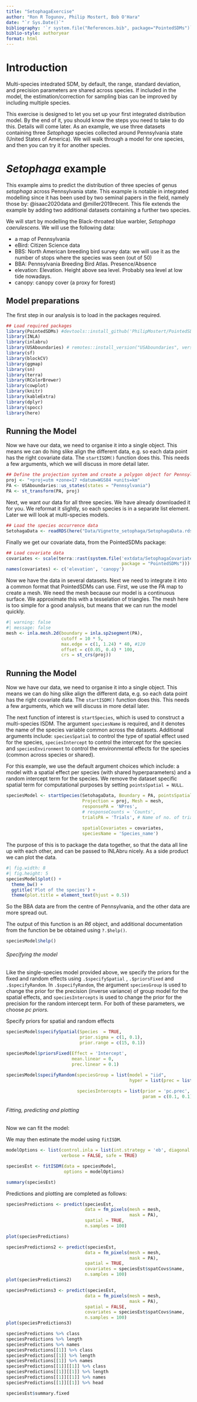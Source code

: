 ```yaml
---
title: "SetophagaExercise"
author: "Ron R Togunov, Philip Mostert, Bob O'Hara"
date: "`r Sys.Date()`"
bibliography: '`r system.file("References.bib", package="PointedSDMs")`'
biblio-style: authoryear
format: html
---
```


# Introduction


Multi-species intedrated SDM, by default, the range, standard deviation, and precision parameters are shared across species. If included in the model, the estimation/correction for sampling bias can be improved by including multiple species.


This exercise is designed to let you set up your first integrated distribution model. By the end of it, you should know the steps you need to take to do this. Details will come later. As an example, we use three datasets containing three *Setophaga* species collected around Pennsylvania state (United States of America). We will walk through a model for one species, and then you can try it for another species.

# *Setophaga* example

This example aims to predict the distribution of three species of genus *setophaga* across Pennsylvania state. This example is notable in integrated modelling since it has been used by two seminal papers in the field, namely those by: @isaac2020data and @miller2019recent. This file extends the example by adding two additional datasets containing a further two species.

We will start by modelling the Black-throated blue warbler, *Setophaga caerulescens*. We will use the following data:

- a map of Pennsylvania
- eBird: Citizen Science data
- BBS: North American breeding bird survey data: we will use it as the number of stops where the species was seen (out of 50)
- BBA: Pennsylvania Breeding Bird Atlas. Presence/Absence
- elevation: Elevation. Height above sea level. Probably sea level at low tide nowadays.
- canopy: canopy cover (a proxy for forest)


## Model preparations


The first step in our analysis is to load in the packages required.

```r
## Load required packages
library(PointedSDMs) #devtools::install_github('PhilipMostert/PointedSDMs@main')
library(INLA)
library(inlabru)
library(USAboundaries) # remotes::install_version("USAboundaries", version = "0.3.0", repos = "http://cran.us.r-project.org")
library(sf)
library(blockCV)
library(ggmap)
library(sn)
library(terra)
library(RColorBrewer)
library(cowplot)
library(knitr)
library(kableExtra)
library(dplyr)
library(spocc)
library(here)
```


## Running the Model 

Now we have our data, we need to organise it into a single object. This means we can do hing slike align the different data, e.g. so each data point has the right covariate data. The `startISDM()` function does this. This needs a few arguments, which we will discuss in more detail later.


```r
## Define the projection system and create a polygon object for Pennsylvania
proj <- "+proj=utm +zone=17 +datum=WGS84 +units=km"
PA <- USAboundaries::us_states(states = "Pennsylvania")
PA <- st_transform(PA, proj)

```

Next, we want our data for all three species. We have already downloaded it for you. We reformat it slightly, so each species is in a separate list element. Later we will look at multi-species models.

```r
## Load the species occurrence data
SetohagaData <- readRDS(here("Data/Vignette_setophaga/SetophagaData.rds"))
```

Finally we get our covariate data, from the PointedSDMs package:

```r
## Load covariate data
covariates <- scale(terra::rast(system.file('extdata/SetophagaCovariates.tif', 
                                            package = "PointedSDMs")))
names(covariates) <- c('elevation', 'canopy')
```

Now we have the data in several datasets. Next we need to integrate it into a common format that PointedSDMs can use. First, we use the PA map to create a mesh. We need the mesh because our model is a continuous surface. We approximate this with a tesselation of triangles. The mesh here is too simple for a good analysis, but means that we can run the model quickly.

```r
#| warning: false
#| message: false
mesh <- inla.mesh.2d(boundary = inla.sp2segment(PA), 
                     cutoff = 10 * 5,
                     max.edge = c(1, 1.24) * 40, #120
                     offset = c(0.05, 0.4) * 100,
                     crs = st_crs(proj))
```


## Running the Model 

Now we have our data, we need to organise it into a single object. This means we can do hing slike align the different data, e.g. so each data point has the right covariate data. The `startISDM()` function does this. This needs a few arguments, which we will discuss in more detail later.

The next function of interest is `startSpecies`, which is used to construct a multi-species ISDM. The argument `speciesName` is required, and it denotes the name of the species variable common across the datasets. Additional arguments include: `speciesSpatial` to control the type of spatial effect used for the species, `speciesIntercept` to control the intercept for the species and `speciesEnvironment` to control the environmental effects for the species (common across species or shared).

For this example, we use the default argument choices which include: a model with a spatial effect per species (with shared hyperparameters) and a random intercept term for the species. We remove the dataset specific spatial term for computational purposes by setting `pointsSpatial = NULL`.


```r

speciesModel <- startSpecies(SetohagaData, Boundary = PA, pointsSpatial = NULL,
                             Projection = proj, Mesh = mesh,
                             responsePA = 'NPres', 
                             # responseCounts = 'Counts',
                             trialsPA = 'Trials', # Name of no. of trials for binomial data
                             
                             spatialCovariates = covariates, 
                             speciesName = 'Species_name')

```

The purpose of this is to package the data together, so that the data all line up with each other, and can be passed to INLAbru nicely. As a side product we can plot the data.

```r
#| fig.width: 8 
#| fig.height: 5
speciesModel$plot() +
  theme_bw() +
  ggtitle('Plot of the species') + 
  theme(plot.title = element_text(hjust = 0.5))

```


So the BBA data are from the centre of Pennsylvania, and the other data are more spread out.


The output of this function is an *R6* object, and additional documentation from the function be be obtained using `?.$help()`.

```r

speciesModel$help()

```


###### Specifying the model

Like the single-species model provided above, we specify the priors for the fixed and random effects using `.$specifySpatial` , `.$priorsFixed` and `.$specifyRandom`. In `.$specifyRandom`, the argument `speciesGroup` is used to change the prior for the precision (inverse variance) of group model for the spatial effects, and `speciesIntercepts` is used to change the prior for the precision for the random intercept term. For both of these parameters, we choose *pc priors.*

Specify priors for spatial and random effects

```r

speciesModel$specifySpatial(Species  = TRUE,
                            prior.sigma = c(1, 0.1),
                            prior.range = c(15, 0.1))

speciesModel$priorsFixed(Effect = 'Intercept',
                         mean.linear = 0, 
                         prec.linear = 0.1)

speciesModel$specifyRandom(speciesGroup = list(model = "iid", 
                                               hyper = list(prec = list(prior = "pc.prec",
                                                                        param = c(0.1, 0.1)))),
                           speciesIntercepts = list(prior = 'pc.prec',
                                                    param = c(0.1, 0.1)))


```

###### Fitting, predicting and plotting

Now we can fit the model:

We may then estimate the model using `fitISDM`.

```r
modelOptions <- list(control.inla = list(int.strategy = 'eb', diagonal = 0.1), 
                     verbose = FALSE, safe = TRUE)

speciesEst <- fitISDM(data = speciesModel, 
                      options = modelOptions)

summary(speciesEst)

```

Predictions and plotting are completed as follows:

```r

speciesPredictions <- predict(speciesEst,
                              data = fm_pixels(mesh = mesh,
                                               mask = PA),
                              spatial = TRUE,
                              n.samples = 100)

plot(speciesPredictions)

```
```r

speciesPredictions2 <- predict(speciesEst,
                              data = fm_pixels(mesh = mesh,
                                               mask = PA),
                              spatial = TRUE,
                              covariates = speciesEst$spatCovs$name,
                              n.samples = 100)
plot(speciesPredictions2)

```
```r

speciesPredictions3 <- predict(speciesEst,
                              data = fm_pixels(mesh = mesh,
                                               mask = PA),
                              spatial = FALSE,
                              covariates = speciesEst$spatCovs$name,
                              n.samples = 100)
plot(speciesPredictions3)

```


```r
speciesPredictions %>% class
speciesPredictions %>% length
speciesPredictions %>% names
speciesPredictions[[1]] %>% class
speciesPredictions[[1]] %>% length
speciesPredictions[[1]] %>% names
speciesPredictions[[1]][[1]] %>% class
speciesPredictions[[1]][[1]] %>% length
speciesPredictions[[1]][[1]] %>% names
speciesPredictions[[1]][[1]] %>% head

```
```r
speciesEst$summary.fixed
```



